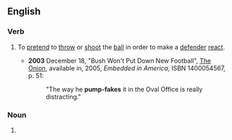 ==English==

===Verb===
{{en-verb|pump-fak|ing|inf=to [[pump]]-[[fake]]}}
# {{sports}} To [[pretend]] to [[throw]] or [[shoot]] the [[ball]] in order to make a [[defender]] [[react]].
#* '''2003''' December 18, "Bush Won't Put Down New Football", [[w:The Onion|The Onion]], available in, 2005, ''Embedded in America'', ISBN 1400054567, p. 51:
#*:"The way he '''pump-fakes''' it in the Oval Office is really distracting."

===Noun===
{{en-noun|sg=[[pump]]-[[fake]]}}
# {{sports}} {{alternative spelling of|pump fake}}